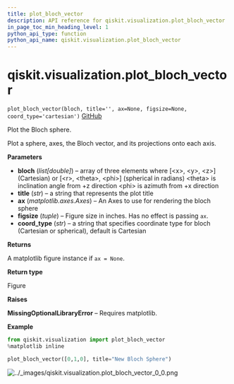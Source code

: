 ```yaml
---
title: plot_bloch_vector
description: API reference for qiskit.visualization.plot_bloch_vector
in_page_toc_min_heading_level: 1
python_api_type: function
python_api_name: qiskit.visualization.plot_bloch_vector
---
```


# qiskit.visualization.plot\_bloch\_vector

<span id="qiskit.visualization.plot_bloch_vector" />

`plot_bloch_vector(bloch, title='', ax=None, figsize=None, coord_type='cartesian')` [GitHub](https://github.com/qiskit/qiskit/tree/stable/0.20/qiskit/visualization/state_visualization.py "view source code")

Plot the Bloch sphere.

Plot a sphere, axes, the Bloch vector, and its projections onto each axis.

**Parameters**

*   **bloch** (*list\[double]*) – array of three elements where \[\<x>, \<y>, \<z>] (Cartesian) or \[\<r>, \<theta>, \<phi>] (spherical in radians) \<theta> is inclination angle from +z direction \<phi> is azimuth from +x direction
*   **title** (*str*) – a string that represents the plot title
*   **ax** (*matplotlib.axes.Axes*) – An Axes to use for rendering the bloch sphere
*   **figsize** (*tuple*) – Figure size in inches. Has no effect is passing `ax`.
*   **coord\_type** (*str*) – a string that specifies coordinate type for bloch (Cartesian or spherical), default is Cartesian

**Returns**

A matplotlib figure instance if `ax = None`.

**Return type**

Figure

**Raises**

**MissingOptionalLibraryError** – Requires matplotlib.

**Example**

```python
from qiskit.visualization import plot_bloch_vector
%matplotlib inline

plot_bloch_vector([0,1,0], title="New Bloch Sphere")
```

![../\_images/qiskit.visualization.plot\_bloch\_vector\_0\_0.png](/images/api/qiskit/0.35/qiskit.visualization.plot_bloch_vector_0_0.png)

